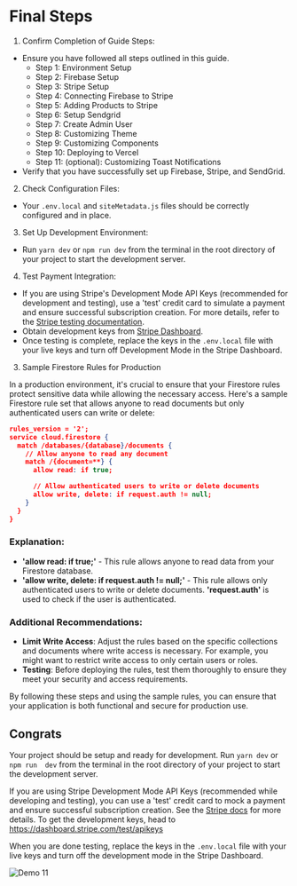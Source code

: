 
# Final Steps

1. Confirm Completion of Guide Steps:

- Ensure you have followed all steps outlined in this guide.
    - Step 1: Environment Setup
    - Step 2: Firebase Setup
    - Step 3: Stripe Setup
    - Step 4: Connecting Firebase to Stripe
    - Step 5: Adding Products to Stripe
    - Step 6: Setup Sendgrid
    - Step 7: Create Admin User
    - Step 8: Customizing Theme
    - Step 9: Customizing Components
    - Step 10: Deploying to Vercel
    - Step 11: (optional): Customizing Toast Notifications
- Verify that you have successfully set up Firebase, Stripe, and SendGrid.

2. Check Configuration Files:

- Your `.env.local` and `siteMetadata.js` files should be correctly configured and in place.

3. Set Up Development Environment:

- Run `yarn dev` or `npm run dev` from the terminal in the root directory of your project to start the development server.

4. Test Payment Integration:

- If you are using Stripe's Development Mode API Keys (recommended for development and testing), use a 'test' credit card to simulate a payment and ensure successful subscription creation. For more details, refer to the [Stripe testing documentation](https://stripe.com/docs/testing#cards).
- Obtain development keys from [Stripe Dashboard](https://dashboard.stripe.com/test/apikeys).
- Once testing is complete, replace the keys in the `.env.local` file with your live keys and turn off Development Mode in the Stripe Dashboard.

3. Sample Firestore Rules for Production

In a production environment, it's crucial to ensure that your Firestore rules protect sensitive data while allowing the necessary access. Here's a sample Firestore rule set that allows anyone to read documents but only authenticated users can write or delete:

```json
rules_version = '2';
service cloud.firestore {
  match /databases/{database}/documents {
    // Allow anyone to read any document
    match /{document=**} {
      allow read: if true;

      // Allow authenticated users to write or delete documents
      allow write, delete: if request.auth != null;
    }
  }
}
```

### Explanation:
- **'allow read: if true;'** - This rule allows anyone to read data from your Firestore database.
- **'allow write, delete: if request.auth != null;'** - This rule allows only authenticated users to write or delete documents. **'request.auth'** is used to check if the user is authenticated.

### Additional Recommendations:

- **Limit Write Access**: Adjust the rules based on the specific collections and documents where write access is necessary. For example, you might want to restrict write access to only certain users or roles.
- **Testing**: Before deploying the rules, test them thoroughly to ensure they meet your security and access requirements.

By following these steps and using the sample rules, you can ensure that your application is both functional and secure for production use.

## **Congrats**

Your project should be setup and ready for development. Run `yarn dev` or `npm run  dev` from the terminal in the root directory of your project to start the development server.

If you are using Stripe Development Mode API Keys (recommended while developing and testing), you can use a 'test' credit card to mock a payment and ensure successful subscription creation. See the [Stripe docs](https://stripe.com/docs/testing#cards) for more details. To get the development keys, head to https://dashboard.stripe.com/test/apikeys

When you are done testing, replace the keys in the `.env.local` file with your live keys and turn off the development mode in the Stripe Dashboard.

![Demo 11](../public/demo-11.png)
